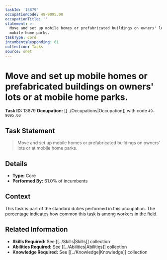 ```yaml
---
taskId: '13879'
occupationCode: 49-9095.00
occupationTitle: ''
statement: >-
  Move and set up mobile homes or prefabricated buildings on owners' lots or at
  mobile home parks.
taskType: Core
incumbentsResponding: 61
collection: Tasks
source: onet
---
```

# Move and set up mobile homes or prefabricated buildings on owners' lots or at mobile home parks.

**Task ID:** 13879
**Occupation:** [[../Occupations|Occupation]] with code `49-9095.00`

## Task Statement

> Move and set up mobile homes or prefabricated buildings on owners' lots or at mobile home parks.

## Details

- **Type:** Core
- **Performed By:** 61.0% of incumbents

## Context

This task is part of the standard duties performed in this occupation. The percentage indicates how common this task is among workers in the field.

## Related Information

- **Skills Required:** See [[../Skills|Skills]] collection
- **Abilities Required:** See [[../Abilities|Abilities]] collection
- **Knowledge Required:** See [[../Knowledge|Knowledge]] collection
